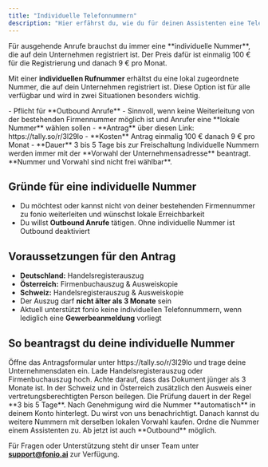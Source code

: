 ```yaml
---
title: "Individuelle Telefonnummern"
description: "Hier erfährst du, wie du für deinen Assistenten eine Telefonnummer mit individueller Vorwahl erhalten kannst."
---
```


<Note>
  Für ausgehende Anrufe brauchst du immer eine **individuelle Nummer**, die auf dein Unternehmen registriert ist. Der Preis dafür ist einmalig 100 € für die Registrierung und danach 9 € pro Monat.
</Note>

Mit einer **individuellen Rufnummer** erhältst du eine lokal zugeordnete Nummer, die auf dein Unternehmen registriert ist. Diese Option ist für alle verfügbar und wird in zwei Situationen besonders wichtig.

<Card title="Kurzüberblick">
  - Pflicht für **Outbound Anrufe**
  - Sinnvoll, wenn keine Weiterleitung von der bestehenden Firmennummer möglich ist und Anrufer eine **lokale Nummer** wählen sollen
  - **Antrag** über diesen Link: https://tally.so/r/3l29lo
  - **Kosten** Antrag einmalig 100 € danach 9 € pro Monat
  - **Dauer** 3 bis 5 Tage bis zur Freischaltung
</Card>

<Note>
  Individuelle Nummern werden immer mit der **Vorwahl der Unternehmensadresse** beantragt. **Nummer und Vorwahl sind nicht frei wählbar**.
</Note>

## Gründe für eine individuelle Nummer

- Du möchtest oder kannst nicht von deiner bestehenden Firmennummer zu fonio weiterleiten und wünschst lokale Erreichbarkeit
- Du willst **Outbound Anrufe** tätigen. Ohne individuelle Nummer ist Outbound deaktiviert

## Voraussetzungen für den Antrag

- **Deutschland:** Handelsregisterauszug
- **Österreich:** Firmenbuchauszug & Ausweiskopie
- **Schweiz:** Handelsregisterauszug & Ausweiskopie
- Der Auszug darf **nicht älter als 3 Monate** sein
- Aktuell unterstützt fonio keine individuellen Telefonnummern, wenn lediglich eine **Gewerbeanmeldung** vorliegt

## So beantragst du deine individuelle Nummer

<Steps>
  <Step title="Antrag starten">
    Öffne das Antragsformular unter https://tally.so/r/3l29lo und trage deine Unternehmensdaten ein.
  </Step>
  <Step title="Unterlagen hochladen">
    Lade Handelsregisterauszug oder Firmenbuchauszug hoch. Achte darauf, dass das Dokument jünger als 3 Monate ist. In der Schweiz und in Österreich zusätzlich den Ausweis einer vertretungsberechtigten Person beilegen.
  </Step>
  <Step title="Prüfung abwarten">
    Die Prüfung dauert in der Regel **3 bis 5 Tage**.
  </Step>
  <Step title="Automatische Zuweisung">
    Nach Genehmigung wird die Nummer **automatisch** in deinem Konto hinterlegt. Du wirst von uns benachrichtigt. Danach kannst du weitere Nummern mit derselben lokalen Vorwahl kaufen.
  </Step>
  <Step title="Nummer zuordnen">
    Ordne die Nummer einem Assistenten zu. Ab jetzt ist auch **Outbound** möglich.
  </Step>
</Steps>

Für Fragen oder Unterstützung steht dir unser Team unter [**support@fonio.ai**](mailto:support@fonio.ai) zur Verfügung.